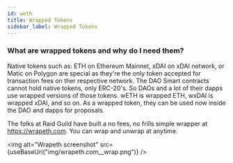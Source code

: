 ```yaml
---
id: weth
title: Wrapped Tokens
sidebar_label: Wrapped Tokens
---
```



### What are wrapped tokens and why do I need them?

Native tokens such as: ETH on Ethereum Mainnet, xDAI on xDAI network, or Matic on Polygon are special as they're the only token accepted for transaction fees on ther respective network. The DAO Smart contracts cannot hold native tokens, only ERC-20's.  So DAOs and a lot of their dapps use wrapped versions of those tokens. wETH is wrapped ETH, wxDAI is wrapped xDAI, and so on. As a wrapped token, they can be used now inside the DAO and dapps for proposals.

The folks at Raid Guild have built a no fees, no frills simple wrapper at https://wrapeth.com. You can wrap and unwrap at anytime.

<img alt="Wrapeth screenshot" src={useBaseUrl("img/wrapeth.com__wrap.png")} />
